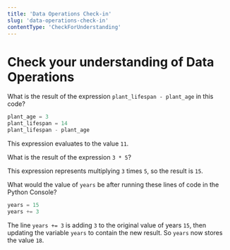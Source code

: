 ```yaml
---
title: 'Data Operations Check-in'
slug: 'data-operations-check-in'
contentType: 'CheckForUnderstanding'
---
```


# Check your understanding of Data Operations

<FlashCard>
<Prompt>

What is the result of the expression `plant_lifespan - plant_age` in this code?

```python
plant_age = 3
plant_lifespan = 14
plant_lifespan - plant_age

```

</Prompt>
<Answer>

This expression evaluates to the value `11`.

</Answer>
</FlashCard>

<FlashCard>
<Prompt>

What is the result of the expression `3 * 5`?

</Prompt>
<Answer>

This expression represents multiplying `3` times `5`, so the result is `15`.

</Answer>
</FlashCard>

<FlashCard>
<Prompt>

What would the value of `years` be after running these lines of code in the Python Console?

```python
years = 15
years += 3
```

</Prompt>
<Answer>

The line `years += 3` is adding `3` to the original value of years `15`, then updating the variable `years` to contain the new result. So `years` now stores the value `18`.

</Answer>
</FlashCard>